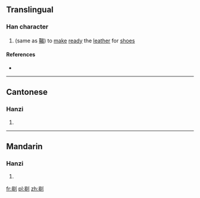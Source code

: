 ==Translingual==

===Han character===
{{Han char|rn=18|rad=刀|as=08|sn=10|four=|canj=日女中弓 (AVLN)|ids=⿰[[曷]][[刂]]}}

# (same as [[鞨]]) to [[make]] [[ready]] the [[leather]] for [[shoe]]s

====References====
* {{Han ref|kx=0141.240|hdz=10348.050|uh=34ED|ud=13549}}

----

==Cantonese==

===Hanzi===
{{yue-hanzi|jyut=|y=hot3}}

# {{defn|lang=yue|sort=刀08}}

----

==Mandarin==

===Hanzi===
{{cmn-hanzi|pin=[[hé]] ([[he2]])|wg=ho<sup>2</sup>}}

# {{defn|lang=cmn|sort=刀08}}

[[fr:㓭]]
[[pl:㓭]]
[[zh:㓭]]
